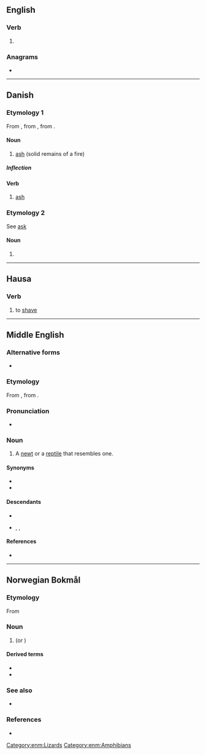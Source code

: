 {{also|Aske}}
==English==

===Verb===
{{en-verb|ask}}

# {{obsolete spelling of|ask|lang=en}}

===Anagrams===
* {{anagrams|en|Kase|akes|keas|kesa|sake|saké|seak}}

----

==Danish==

===Etymology 1===
From {{der|da|gmq-oda|askæ}}, from {{der|da|non|aska||}}, from {{der|da|gem-pro|*askǭ}}.

====Noun====
{{da-noun|n|r}}

# [[ash]] (solid remains of a fire)

=====Inflection=====
{{da-noun-infl|n|r}}

====Verb====
{{da-verb|ask|aske|asker|askede|har|asket}}

# [[ash]]

===Etymology 2===
See [[ask#Danish|ask]]

====Noun====
{{head|da|noun form|g=c}}

# {{plural indefinite of|ask|lang=da}}

----

==Hausa==

===Verb===
{{head|ha|verb|head=askḕ|grade 4}}

# to [[shave]] {{gloss|usually the head}}

----

==Middle English==

===Alternative forms===
* {{alter|enm|arske}}

===Etymology===
From {{inh|enm|ang|āþexe}}, from {{inh|enm|gem-pro|*agiþahsijǭ}}.

===Pronunciation===
* {{IPA|lang=enm|/ˈask(ə)/}}

===Noun===
{{head|enm|noun}}

# A [[newt]] or a [[reptile]] that resembles one.

====Synonyms====
* {{l|enm|newte}}
* {{l|enm|evete}}

====Descendants====
* {{desc|en|ask}}
* {{desc|sco|ask}}, {{l|sco|esk}}, {{l|sco|awsk}}

====References====
* {{R:MED Online|entry=aske (n.) |id=MED2476 |accessdate=2018-05-26}}

[[Category:enm:Lizards]]
[[Category:enm:Amphibians]]

----

==Norwegian Bokmål==
{{wikipedia|lang=no}}

===Etymology===
From {{der|nb|non|aska}}

===Noun===
{{head|nb|noun|g=m|g2=f|definite singular|aska|or|asken}}

# {{l|en|ash}} (or {{l|en|ashes}}) {{q|powdery residue left after burning a substance}}

====Derived terms====
* {{l|nb|askebeger}}
* {{l|nb|flygeaske}}

===See also===
* {{l-nn|oske}}

===References===
* {{R:The Bokmål Dictionary}}